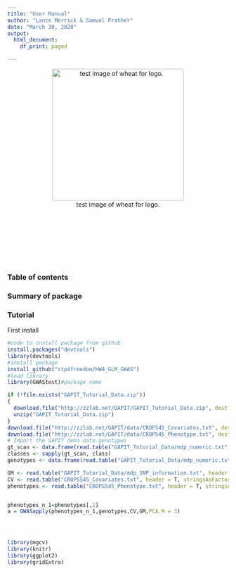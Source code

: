 ```yaml
---
title: "User Manual"
author: "Lance Merrick & Samuel Prather"
date: "March 30, 2020"
output:
  html_document:
    df_print: paged

---
```


<style type="text/css">

h1.title {
  font-size: 38px;
  color: black;
  text-align: center;
}
h4.author { /* Header 4 - and the author and data headers use this too  */
    font-size: 18px;
  font-family: "Times New Roman", Times, serif;
  color: DarkRed;
  text-align: center;
}
h4.date { /* Header 4 - and the author and data headers use this too  */
  font-size: 18px;
  font-family: "Times New Roman", Times, serif;
  color: DarkBlue;
  text-align: center;
}
</style>

<!-- test inserting image-->

<center>

![test image of wheat for logo. ](wheatclipart.png){#id .class width=300 height=300px}

</center>

<p>&nbsp;</p>
<p>&nbsp;</p>
<p>&nbsp;</p>
<p>&nbsp;</p>

### **Table of contents**
### Summary of package
### Tutorial


First install 
```r
#code to install package from github
install.packages("devtools")
library(devtools)
#install package
install_github("stp4freedom/HW4_GLM_GWAS")
#load library
library(GWAStest)#package name

if (!file.exists("GAPIT_Tutorial_Data.zip"))
{
  download.file("http://zzlab.net/GAPIT/GAPIT_Tutorial_Data.zip", destfile = "GAPIT_Tutorial_Data.zip")
  unzip("GAPIT_Tutorial_Data.zip")
}
download.file("http://zzlab.net/GAPIT/data/CROP545_Covariates.txt", destfile = "CROPS545_Covariates.txt")
download.file("http://zzlab.net/GAPIT/data/CROP545_Phenotype.txt", destfile = "CROPS545_Phenotype.txt")
# Import the GAPIT demo data genotypes
gt_scan <- data.frame(read.table("GAPIT_Tutorial_Data/mdp_numeric.txt", header = T, stringsAsFactors = F, sep = "\t", nrows = 1))
classes <- sapply(gt_scan, class)
genotypes <- data.frame(read.table("GAPIT_Tutorial_Data/mdp_numeric.txt", header = T, row.names = 1, colClasses = classes, stringsAsFactors = F, sep = "\t"))

GM <- read.table("GAPIT_Tutorial_Data/mdp_SNP_information.txt", header = T, stringsAsFactors = F, sep = "\t")
CV <- read.table("CROPS545_Covariates.txt", header = T, stringsAsFactors = F, sep = "\t")
phenotypes <- read.table("CROPS545_Phenotype.txt", header = T, stringsAsFactors = F, sep = "\t")


phenotypes_n_1=phenotypes[,2]
a = GWASapply(phenotypes_n_1,genotypes,CV,GM,PCA.M = 3)




library(mgcv)
library(knitr)
library(ggplot2)
library(gridExtra)
```



